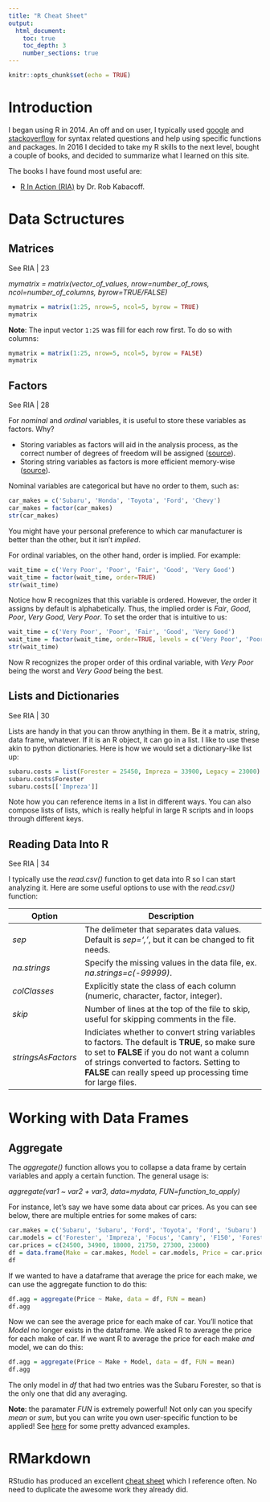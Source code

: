 ```yaml
---
title: "R Cheat Sheet"
output:
  html_document:
    toc: true
    toc_depth: 3
    number_sections: true
---
```


```r
knitr::opts_chunk$set(echo = TRUE)
```

# Introduction

I began using R in 2014. An off and on user, I typically used [google](https://www.google.com/) and [stackoverflow](http://stackoverflow.com/questions/tagged/r) for syntax related questions and help using specific functions and packages. In 2016 I decided to take my R skills to the next level, bought a couple of books, and decided to summarize what I learned on this site.

The books I have found most useful are:

* [R In Action (RIA)](https://www.amazon.com/Action-Data-Analysis-Graphics/dp/1617291382/ref=dp_ob_title_bk) by Dr. Rob Kabacoff.

# Data Sctructures

## Matrices

See RIA | 23

*mymatrix = matrix(vector_of_values, nrow=number_of_rows, ncol=number_of_columns, byrow=TRUE/FALSE)*
```r
mymatrix = matrix(1:25, nrow=5, ncol=5, byrow = TRUE)
mymatrix
```
**Note**: The input vector `1:25` was fill for each row first. To do so with columns:
```r
mymatrix = matrix(1:25, nrow=5, ncol=5, byrow = FALSE)
mymatrix
```

## Factors

See RIA | 28

For *nominal* and *ordinal* variables, it is useful to store these variables as factors. Why?

* Storing variables as factors will aid in the analysis process, as the correct number of degrees of freedom will be assigned ([source](http://www.ats.ucla.edu/stat/r/modules/factor_variables.htm)).
* Storing string variables as factors is more efficient memory-wise ([source](http://www.ats.ucla.edu/stat/r/modules/factor_variables.htm)).

Nominal variables are categorical but have no order to them, such as:

```r
car_makes = c('Subaru', 'Honda', 'Toyota', 'Ford', 'Chevy')
car_makes = factor(car_makes)
str(car_makes)
```

You might have your personal preference to which car manufacturer is better than the other, but it isn't *implied*.

For ordinal variables, on the other hand, order is implied. For example:

```r
wait_time = c('Very Poor', 'Poor', 'Fair', 'Good', 'Very Good')
wait_time = factor(wait_time, order=TRUE)
str(wait_time)
```

Notice how R recognizes that this variable is ordered. However, the order it assigns by default is alphabetically. Thus, the implied order is *Fair*, *Good*, *Poor*, *Very Good*, *Very Poor*. To set the order that is intuitive to us:

```r
wait_time = c('Very Poor', 'Poor', 'Fair', 'Good', 'Very Good')
wait_time = factor(wait_time, order=TRUE, levels = c('Very Poor', 'Poor', 'Fair', 'Good', 'Very Good'))
str(wait_time)
```

Now R recognizes the proper order of this ordinal variable, with *Very Poor* being the worst and *Very Good* being the best.

## Lists and Dictionaries

See RIA | 30

Lists are handy in that you can throw anything in them. Be it a matrix, string, data frame, whatever. If it is an R object, it can go in a list. I like to use these akin to python dictionaries. Here is how we would set a dictionary-like list up:

```r
subaru.costs = list(Forester = 25450, Impreza = 33900, Legacy = 23000)
subaru.costs$Forester
subaru.costs[['Impreza']]
```

Note how you can reference items in a list in different ways. You can also compose lists of lists, which is really helpful in large R scripts and in loops through different keys.

## Reading Data Into R

See RIA | 34

I typically use the *read.csv()* function to get data into R so I can start analyzing it. Here are some useful options to use with the *read.csv()* function:

Option | Description
------------------ | -------------------------------------------------------------------
*sep* | The delimeter that separates data values. Default is *sep=','*, but it can be changed to fit needs.
*na.strings* | Specify the missing values in the data file, ex. *na.strings=c(-99999)*.
*colClasses* | Explicitly state the class of each column (numeric, character, factor, integer).
*skip* | Number of lines at the top of the file to skip, useful for skipping comments in the file.
*stringsAsFactors* | Indiciates whether to convert string variables to factors. The default is **TRUE**, so make sure to set to **FALSE** if you do not want a column of strings converted to factors. Setting to **FALSE** can really speed up processing time for large files.

# Working with Data Frames

## Aggregate

The *aggregate()* function allows you to collapse a data frame by certain variables and apply a certain function. The general usage is:

*aggregate(var1 ~ var2 + var3, data=mydata, FUN=function_to_apply)*

For instance, let's say we have some data about car prices. As you can see below, there are multiple entries for some makes of cars:
```r
car.makes = c('Subaru', 'Subaru', 'Ford', 'Toyota', 'Ford', 'Subaru')
car.models = c('Forester', 'Impreza', 'Focus', 'Camry', 'F150', 'Forester')
car.prices = c(24500, 34900, 18000, 21750, 27300, 23000)
df = data.frame(Make = car.makes, Model = car.models, Price = car.prices)
df
```

If we wanted to have a dataframe that average the price for each make, we can use the aggregate function to do this:

```r
df.agg = aggregate(Price ~ Make, data = df, FUN = mean)
df.agg
```
Now we can see the average price for each make of car. You'll notice that *Model* no longer exists in the dataframe. We asked R to average the price for each make of car. If we want R to average the price for each make *and* model, we can do this:
```r
df.agg = aggregate(Price ~ Make + Model, data = df, FUN = mean)
df.agg
```
The only model in *df* that had two entries was the Subaru Forester, so that is the only one that did any averaging.

**Note**: the paramater *FUN* is extremely powerful! Not only can you specify *mean* or *sum*, but you can write you own user-specific function to be applied! See [here](https://www.r-bloggers.com/aggregate-a-powerful-tool-for-data-frame-in-r/) for some pretty advanced examples.

# RMarkdown

RStudio has produced an excellent [cheat sheet](https://www.rstudio.com/wp-content/uploads/2015/02/rmarkdown-cheatsheet.pdf) which I reference often. No need to duplicate the awesome work they already did.